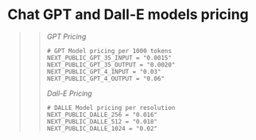# **Chat GPT and Dall-E models pricing**
>   > *GPT Pricing*
>   > ```.env filename=".env" copy
>   > # GPT Model pricing per 1000 tokens
>   > NEXT_PUBLIC_GPT_35_INPUT = "0.0015"
>   > NEXT_PUBLIC_GPT_35_OUTPUT = "0.0020"
>   > NEXT_PUBLIC_GPT_4_INPUT = "0.03"
>   > NEXT_PUBLIC_GPT_4_OUTPUT = "0.06"
>   > ```
>   > *Dall-E Pricing*
>   > ```.env filename=".env" copy
>   > # DALLE Model pricing per resolution
>   > NEXT_PUBLIC_DALLE_256 = "0.016"
>   > NEXT_PUBLIC_DALLE_512 = "0.018"
>   > NEXT_PUBLIC_DALLE_1024 = "0.02"
>   > ```